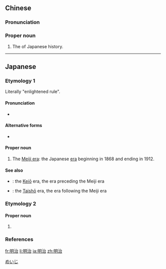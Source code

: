 ==Chinese==
{{zh-forms}}
{{wikipedia|lang=zh}}

===Pronunciation===
{{zh-pron
|m=Míngzhì
|c=ming4 zi6
|mn=Bêng-tī
|cat=pn
}}

===Proper noun===
{{zh-proper noun}}

# The {{w|Meiji era}} of Japanese history.

{{zh-cat|History|Japan}}

----

==Japanese==

===Etymology 1===
Literally "enlightened rule".
{{ja-kanjitab|めい|じ|yomi=o}}

====Pronunciation====
* {{ja-pron|めいじ|y=o|acc=1|acc_ref=NHK}}

====Alternative forms====
* {{l|ja|㍾}} {{qualifier|Meiji era}}

====Proper noun====
{{ja-pos|めいじ|proper}}

# {{lb|ja|historical|sort=めいじ}} The [[w:Meiji era|Meiji era]]: the Japanese [[era]] beginning in 1868 and ending in 1912.
#: {{ja-usex|'''明治'''二年|'''^めいじ''' に ねん|''the second year of Meiji'' (1869 in the Gregorian calendar)}}

====See also====
* {{ja-r|慶応|^けいおう}}: the [[Keiō]] era, the era preceding the Meiji era
* {{ja-r|大正|^たいしょう}}: the [[Taishō]] era, the era following the Meiji era

===Etymology 2===
{{ja-kanjitab|あき|はる|yomi=k}}

====Proper noun====
{{ja-pos|あきはる|proper}}

# {{given name|male|lang=ja|sort=あきはる}}

===References===
<references/>

[[Category:ja:Time|めいじ]]

[[fr:明治]]
[[li:明治]]
[[ja:明治]]
[[zh:明治]]